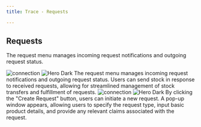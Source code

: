 ```yaml
---
title: Trace - Requests

---
```

## Requests
The request menu manages incoming request notifications and outgoing request status.


<Steps>
  <Step title="Requests">
   <img
  className="block dark:hidden"
  src="/images/hero-dark.svg"
  alt="connection"
/>
<img
  className="hidden dark:block"
  src="/images/hero-dark.svg"
  alt="Hero Dark"
/>
    The request menu manages incoming request notifications and outgoing request status. Users can send stock in response to received requests, allowing for streamlined management of stock transfers and fulfillment of requests.
  </Step>
  <Step title="Create">
     <img
  className="block dark:hidden"
  src="/images/hero-dark.svg"
  alt="connection"
/>
<img
  className="hidden dark:block"
  src="/images/hero-dark.svg"
  alt="Hero Dark"
/>
    By clicking the "Create Request" button, users can initiate a new request. A pop-up window appears, allowing users to specify the request type, input basic product details, and provide any relevant claims associated with the request.
  </Step>

</Steps>







